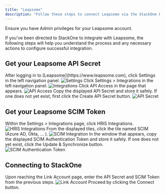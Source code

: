 ```yaml
---
title: "Leapsome"
description: "Follow these steps to connect Leapsome via the StackOne Hub successfully."
---
```



<Warning>
  Ensure you have Admin privileges for your Leapsome account.
</Warning>

If you've been directed to StackOne to integrate with Leapsome, the following steps will help you understand the process and any necessary actions to configure successful integration.

## Get your Leapsome API Secret

<Steps>
  <Step title="Log in to Leapsome">
    After logging in to [Leapsome](https://www.leapsome.com), click Settings in the left navigation panel.
    <Frame>
      <img className='rounded-md' style={{ margin: '0 auto', border: '1px solid #efefef' }} alt="Settings" src="/images/leapsome/image1.png" />
    </Frame>
  </Step>

  <Step title="Navigate to Integrations">
    Click Settings > Integrations in the left navigation panel.
    <Frame>
      <img className='rounded-md' style={{ margin: '0 auto', border: '1px solid #efefef' }} alt="Integrations" src="/images/leapsome/image2.png" />
    </Frame>
  </Step>

  <Step title="Access API">
    Click API Access in the page that appears.
    <Frame>
      <img className='rounded-md' style={{ margin: '0 auto', border: '1px solid #efefef' }} alt="API Access" src="/images/leapsome/image3.png" />
    </Frame>
  </Step>

  <Step title="Copy API Secret">
    Copy the displayed API Secret and store it safely. If one does not yet exist, first click the Create API Secret button.
    <Frame>
      <img className='rounded-md' style={{ margin: '0 auto', border: '1px solid #efefef' }} alt="API Secret" src="/images/leapsome/image4.png" />
    </Frame>
  </Step>
</Steps>

## Get your Leapsome SCIM Token

<Steps>
  <Step title="Navigate to HRIS Integrations">
    Within the Settings > Integrations page, click HRIS Integrations.
    <Frame>
      <img className='rounded-md' style={{ margin: '0 auto', border: '1px solid #efefef' }} alt="HRIS Integrations" src="/images/leapsome/image5.png" />
    </Frame>
  </Step>

  <Step title="Select SCIM Integration">
    From the displayed tiles, click the tile named SCIM (Azure AD, Okta, ... ).
    <Frame>
      <img className='rounded-md' style={{ margin: '0 auto', border: '1px solid #efefef' }} alt="SCIM Integration" src="/images/leapsome/image6.png" />
    </Frame>
  </Step>

  <Step title="Copy SCIM Authentication Token">
    In the window that appears, copy the displayed SCIM Authentication Token and store it safely. If one does not yet exist, click the Update & Synchronize button.
    <Frame>
      <img className='rounded-md' style={{ margin: '0 auto', border: '1px solid #efefef' }} alt="SCIM Authentication Token" src="/images/leapsome/image7.png" />
    </Frame>
  </Step>
</Steps>

## Connecting to StackOne

<Steps>
  <Step title="Enter API Secret and SCIM Token">
    Upon reaching the Link Account page, enter the API Secret and SCIM Token from the previous steps.
    <Frame>
      <img className='rounded-md' style={{ margin: '0 auto', border: '1px solid #efefef' }} alt="Link Account" src="/images/leapsome/image8.png" />
    </Frame>
  </Step>

  <Step title="Connect">
    Proceed by clicking the Connect button.
  </Step>
</Steps>

<IntegrationFooter />

